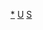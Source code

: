 {{asbox
|image=Flag of the United Kingdom.svg
|category=英國體育人物小作品
|subject=與[[英國]][[:Category:英國運動員|運動員]]相關的
|name=Template:UK-sport-bio-stub
}}<noinclude>
[[Category:英國體育人物小作品|*]]
[[Category:各國體育人物小作品模板|U]]
[[Category:英國人物小作品模板|S]]
</noinclude>
